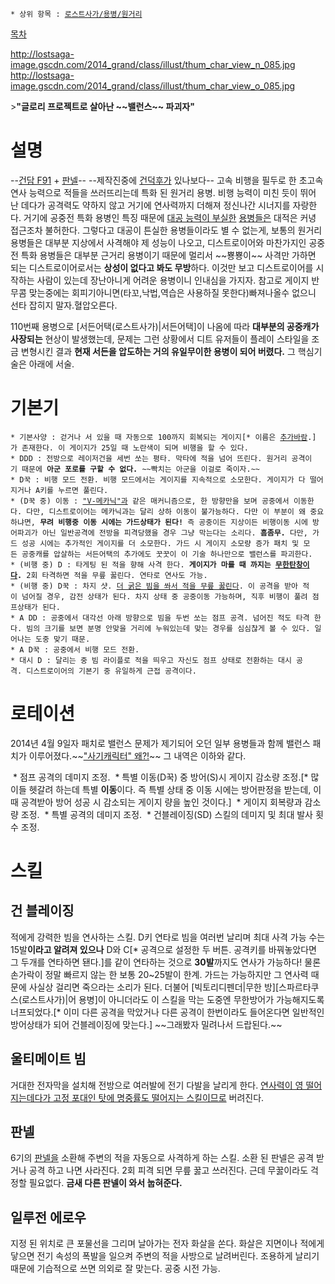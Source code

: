  * 상위 항목 : [[로스트사가/용병/원거리]]

[[목차]]

http://lostsaga-image.gscdn.com/2014_grand/class/illust/thum_char_view_n_085.jpg
http://lostsaga-image.gscdn.com/2014_grand/class/illust/thum_char_view_o_085.jpg

>'''"글로리 프로젝트로 살아난 ~~밸런스~~ 파괴자"'''

= 설명 =
--[[건담 F91]] + [[판넬]]-- 
--제작진중에 [[건덕후]]가 있나보다--
고속 비행을 필두로 한 초고속 연사 능력으로 적들을 쓰러뜨리는데 특화 된 원거리 용병. 비행 능력이 미친 듯이 뛰어 난 데다가 공격력도 약하지 않고 거기에 연사력까지 더해져 정신나간 시너지를 자랑한다. 거기에 공중전 특화 용병인 특징 때문에 [[러닝백(로스트사가)|대공 능력이 부실한]] [[프로레슬러(로스트사가)|용병들]]은 대적은 커녕 접근조차 불허한다. 그렇다고 대공이 튼실한 용병들이라도 별 수 없는게, 보통의 원거리 용병들은 대부분 지상에서 사격해야 제 성능이 나오고, 디스트로이어와 마찬가지인 공중전 특화 용병들은 대부분 근거리 용병이기 때문에 멀리서 ~~뿅뿅이~~ 사격만 가하면 되는 디스트로이어로서는 '''상성이 없다고 봐도 무방'''하다. 이것만 보고 디스트로이어를 시작하는 사람이 있는데 장난아니게 어려운 용병이니 인내심을 가지자.
참고로 게이지 반무콤 맞는중에는 회피기아니면(타꼬,낙법,역습은 사용하질 못한다)빠져나올수 없으니 선타 잡히지 말자.혈압오른다.

110번째 용병으로 [서든어택(로스트사가)|서든어택]이 나옴에 따라 '''대부분의 공중캐가 사장되는''' 현상이 발생했는데, 문제는 그런 상황에서 디트 유저들이 플레이 스타일을 조금 변형시킨 결과 '''현재 서든을 압도하는 거의 유일무이한 용병이 되어 버렸다.''' 그 핵심기술은 아래에 서술.

= 기본기 =
 * 기본사양 : 걷거나 서 있을 때 자동으로 100까지 회복되는 게이지[* 이름은 [[추가바람]].]가 존재한다. 이 게이지가 25일 때 노란색이 되며 비행을 할 수 있다.
 * DDD : 전방으로 레이저건을 세번 쏘는 평타. 막타에 적을 넘어 뜨린다. 원거리 공격이기 때문에 '''아군 포로를 구할 수 없다.''' ~~빡치는 아군을 이걸로 죽이자.~~
 * D꾹 : 비행 모드 전환. 비행 모드에서는 게이지를 지속적으로 소모한다. 게이지가 다 떨어지거나 A키를 누르면 풀린다.
 * (D꾹 중) 이동 : [["V-메카닉"]]과 같은 매커니즘으로, 한 방향만을 보며 공중에서 이동한다. 다만, 디스트로이어는 메카닉과는 달리 상하 이동이 불가능하다. 다만 이 부분이 왜 중요하냐면, '''무려 비행중 이동 시에는 가드상태가 된다!''' 즉 공중이든 지상이든 비행이동 시에 방어파괴가 아닌 일반공격에 전방을 피격당했을 경우 그냥 막는다는 소리다. '''흠좀무.''' 다만, 가드 성공 시에는 추가적인 게이지를 더 소모한다. 가드 시 게이지 소모량 증가 패치 및 모든 공중캐를 압살하는 서든어택의 추가에도 꿋꿋이 이 기술 하나만으로 밸런스를 파괴한다.
 * (비행 중) D : 타게팅 된 적을 향해 사격 한다. ''' 게이지가 마를 때 까지는 [[무한탄창]]이다.''' 2회 타격하면 적을 무릎 꿇린다. 연타로 연사도 가능.
 * (비행 중) D꾹 : 차지 샷. [[스페이스솔저|더 굵은 빔을 쏴서 적을 무릎 꿇린다]]. 이 공격을 받아 적이 넘어질 경우, 감전 상태가 된다. 차지 상태 중 공중이동 가능하며, 직후 비행이 풀려 점프상태가 된다.
 * A DD : 공중에서 대각선 아래 방향으로 빔을 두번 쏘는 점프 공격. 넘어진 적도 타격 한다. 빔의 크기를 보면 분명 안맞을 거리에 누워있는데 맞는 경우를 심심찮게 볼 수 있다. 일어나는 도중 맞기 때문.
 * A D꾹 : 공중에서 비행 모드 전환.
 * 대시 D : 달리는 중 빔 라이플로 적을 띄우고 자신도 점프 상태로 전환하는 대시 공격. 디스트로이어의 기본기 중 유일하게 근접 공격이다.

= 로테이션 =
2014년 4월 9일자 패치로 밸런스 문제가 제기되어 오던 일부 용병들과 함께 밸런스 패치가 이루어졌다.~~[["사기캐릭터" 왜?!]]~~
그 내역은 이하와 같다.

 * 점프 공격의 데미지 조정.
 * 특별 이동(D꾹) 중 방어(S)시 게이지 감소량 조정.[* 많이들 헷갈려 하는데 특별 '''이동'''이다. 즉 특별 상태 중 이동 시에는 방어판정을 받는데, 이때 공격받아 방어 성공 시 감소되는 게이지 량을 높인 것이다.]
 * 게이지 회복량과 감소량 조정.
 * 특별 공격의 데미지 조정.
 * 건블레이징(SD) 스킬의 데미지 및 최대 발사 횟수 조정.

= 스킬 =
== 건 블레이징 ==
적에게 강력한 빔을 연사하는 스킬. D키 연타로 빔을 여러번 날리며 최대 사격 가능 수는 15발'''이라고 알려져 있으나''' D와 C[* 공격으로 설정한 두 버튼. 공격키를 바꿔놓았다면 그 두개를 연타하면 됀다.]를 같이 연타하는 것으로 '''30발'''까지도 연사가 가능하다! 물론 손가락이 정말 빠르지 않는 한 보통 20~25발이 한계. 가드는 가능하지만 그 연사력 때문에 사실상 걸리면 죽으라는 소리가 된다. 더불어 [빅토리디펜더|무한 방][스파르타쿠스(로스트사가)|어 용병]이 아니더라도 이 스킬을 막는 도중엔 무한방어가 가능해지도록 너프되었다.[* 이미 다른 공격을 막았거나 다른 공격이 한번이라도 들어온다면 일반적인 방어상태가 되어 건블레이징에 맞는다.] ~~그래봤자 밀려나서 드랍된다.~~

== 울티메이트 빔 ==
거대한 전자막을 설치해 전방으로 여러발에 전기 다발을 날리게 한다. [[머스킷티어(로스트사가)|연사력이 영 떨어지는데다가 고정 포대인 탓에 명중률도 떨어지는 스킬]]이므로 버려진다.

== 판넬 ==
6기의 [[판넬]]을 소환해 주변의 적을 자동으로 사격하게 하는 스킬. 소환 된 판넬은 공격 받거나 공격 하고 나면 사라진다. 2회 피격 되면 무릎 꿇고 쓰러진다. 근데 무꿇이라도 걱정할 필요없다. '''금새 다른 판넬이 와서 눕혀준다.'''

== 일루전 에로우 ==
지정 된 위치로 큰 포물선을 그리며 날아가는 전자 화살을 쏜다. 화살은 지면이나 적에게 닿으면 전기 속성의 폭발을 일으켜 주변의 적을 사방으로 날려버린다. 조용하게 날리기 때문에 기습적으로 쓰면 의외로 잘 맞는다. 공중 시전 가능.
